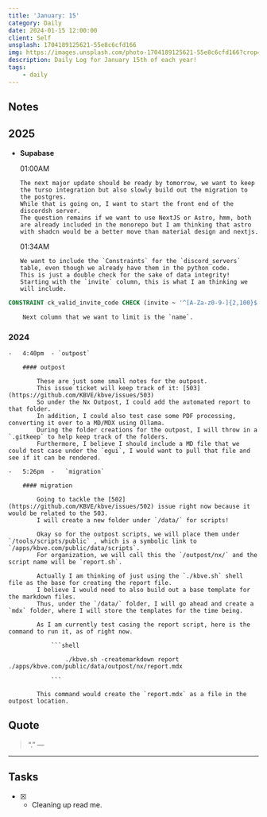 ```yaml
---
title: 'January: 15'
category: Daily
date: 2024-01-15 12:00:00
client: Self
unsplash: 1704189125621-55e8c6cfd166
img: https://images.unsplash.com/photo-1704189125621-55e8c6cfd166?crop=entropy&cs=srgb&fm=jpg&ixid=MnwzNjM5Nzd8MHwxfHJhbmRvbXx8fHx8fHx8fDE2ODE3NDg2ODY&ixlib=rb-4.0.3&q=85
description: Daily Log for January 15th of each year!
tags:
    - daily
---
```


## Notes

## 2025

-   **Supabase**

    01:00AM

        The next major update should be ready by tomorrow, we want to keep the turso integration but also slowly build out the migration to the postgres.
        While that is going on, I want to start the front end of the discordsh server.
        The question remains if we want to use NextJS or Astro, hmm, both are already included in the monorepo but I am thinking that astro with shadcn would be a better move than material design and nextjs.
    
    01:34AM

        We want to include the `Constraints` for the `discord_servers` table, even though we already have them in the python code.
        This is just a double check for the sake of data integrity!
        Starting with the `invite` column, this is what I am thinking we will include.
        
```sql
CONSTRAINT ck_valid_invite_code CHECK (invite ~ '^[A-Za-z0-9-]{2,100}$')
```

        Next column that we want to limit is the `name`.

### 2024

    -   4:40pm  - `outpost`

        #### outpost

            These are just some small notes for the outpost.
            This issue ticket will keep track of it: [503](https://github.com/KBVE/kbve/issues/503)
            So under the Nx Outpost, I could add the automated report to that folder.
            In addition, I could also test case some PDF processing, converting it over to a MD/MDX using Ollama.
            During the folder creations for the outpost, I will throw in a `.gitkeep` to help keep track of the folders.
            Furthermore, I believe I should include a MD file that we could test case under the `egui`, I would want to pull that file and see if it can be rendered.
            
    -   5:26pm  -   `migration`

        #### migration

            Going to tackle the [502](https://github.com/KBVE/kbve/issues/502) issue right now because it would be related to the 503.
            I will create a new folder under `/data/` for scripts!

            Okay so for the outpost scripts, we will place them under `/tools/scripts/public` , which is a symbolic link to `/apps/kbve.com/public/data/scripts`.
            For organization, we will call this the `/outpost/nx/` and the script name will be `report.sh`.

            Actually I am thinking of just using the `./kbve.sh` shell file as the base for creating the report file.
            I believe I would need to also build out a base template for the markdown files.
            Thus, under the `/data/` folder, I will go ahead and create a `mdx` folder, where I will store the templates for the time being.

            As I am currently test casing the report script, here is the command to run it, as of right now.

                ```shell

                    ./kbve.sh -createmarkdown report ./apps/kbve.com/public/data/outpost/nx/report.mdx

                ```

            This command would create the `report.mdx` as a file in the outpost location.


## Quote

> “.”
> — <cite></cite>

---

## Tasks

-   [x] -   Cleaning up read me.
            

